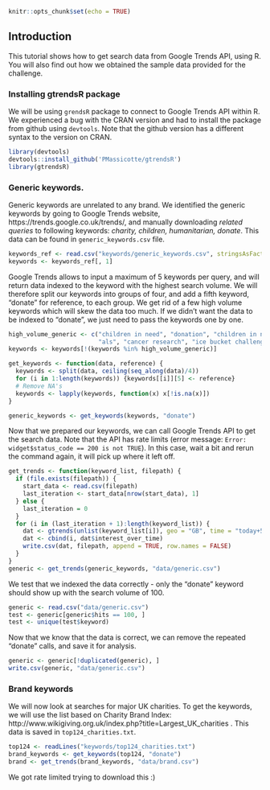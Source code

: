 

```r
knitr::opts_chunk$set(echo = TRUE)
```

## Introduction
This tutorial shows how to get search data from Google Trends API, using R. You will also find out how we obtained the sample data provided for the challenge.

### Installing gtrendsR package
We will be using `grendsR` package to connect to Google Trends API within R. We experienced a bug with the CRAN version and had to install the package from github using `devtools`. Note that the github version has a different syntax to the version on CRAN.

```r
library(devtools)
devtools::install_github('PMassicotte/gtrendsR')
library(gtrendsR)
```


### Generic keywords.
Generic keywords are unrelated to any brand.
We identified the generic keywords by going to Google Trends website, https://trends.google.co.uk/trends/, and manually downloading *related queries* to following keywords: *charity, children, humanitarian, donate*. This data can be found in `generic_keywords.csv` file.

```r
keywords_ref <- read.csv("keywords/generic_keywords.csv", stringsAsFactors = FALSE)
keywords <- keywords_ref[, 1]
```

Google Trends allows to input a maximum of 5 keywords per query, and will return data indexed to the keyword with the highest search volume. We will therefore split our keywords into groups of four, and add a fifth keyword, "donate" for reference, to each group. We get rid of a few high volume keywords which will skew the data too much. 
If we didn't want the data to be indexed to "donate", we just need to pass the keywords one by one.

```r
high_volume_generic <- c("children in need", "donation", "children in need 2013", "blood", "charity", 
                         "als", "cancer research", "ice bucket challenge", "angelina jolie")
keywords <- keywords[!(keywords %in% high_volume_generic)]

get_keywords <- function(data, reference) {
  keywords <- split(data, ceiling(seq_along(data)/4))
  for (i in 1:length(keywords)) {keywords[[i]][5] <- reference}
  # Remove NA's
  keywords <- lapply(keywords, function(x) x[!is.na(x)])
}

generic_keywords <- get_keywords(keywords, "donate")
```

Now that we prepared our keywords, we can call Google Trends API to get the search data. Note that the API has rate limits (error message: `Error: widget$status_code == 200 is not TRUE`). In this case, wait a bit and rerun the command again, it will pick up where it left off.

```r
get_trends <- function(keyword_list, filepath) {
  if (file.exists(filepath)) {
    start_data <- read.csv(filepath)
    last_iteration <- start_data[nrow(start_data), 1]
  } else {
    last_iteration = 0
  }
  for (i in (last_iteration + 1):length(keyword_list)) {
    dat <- gtrends(unlist(keyword_list[i]), geo = "GB", time = "today+5-y", gprop = "web")
    dat <- cbind(i, dat$interest_over_time)
    write.csv(dat, filepath, append = TRUE, row.names = FALSE)
  }
}
generic <- get_trends(generic_keywords, "data/generic.csv")
```

We test that we indexed the data correctly - only the "donate" keyword should show up with the search volume of 100.
```r
generic <- read.csv("data/generic.csv")
test <- generic[generic$hits == 100, ]
test <- unique(test$keyword)
```

Now that we know that the data is correct, we can remove the repeated "donate" calls, and save it for analysis.

```r
generic <- generic[!duplicated(generic), ]
write.csv(generic, "data/generic.csv")
```

### Brand keywords
We will now look at searches for major UK charities. To get the keywords, we will use the list based on Charity Brand Index:
http://www.wikigiving.org.uk/index.php?title=Largest_UK_charities . This data is saved in `top124_charities.txt`.

```r
top124 <- readLines("keywords/top124_charities.txt")
brand_keywords <- get_keywords(top124, "donate")
brand <- get_trends(brand_keywords, "data/brand.csv")
```

We got rate limited trying to download this :)